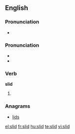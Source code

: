 ==English==

===Pronunciation===
* {{audio|en-us-slid.ogg|Audio (US)}}

===Pronunciation===
* {{IPA|/'slɪd/}}
* {{rhymes|ɪd}}

===Verb===
'''slid'''

# {{past of|slide}}

===Anagrams===
* [[lids]]

[[el:slid]]
[[fr:slid]]
[[hu:slid]]
[[te:slid]]
[[vi:slid]]